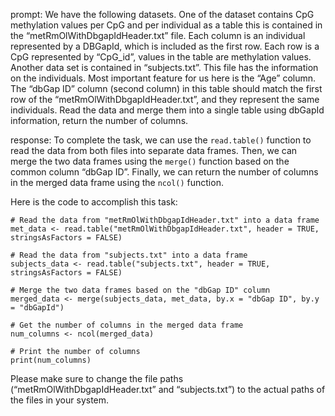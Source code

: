 prompt:
We have the following datasets. One of the dataset contains CpG methylation values per CpG and per individual as a table this is contained in the “metRmOlWithDbgapIdHeader.txt” file. Each column is an individual represented by a DBGapId, which is included as the first row. Each row is a CpG represented by "CpG_id", values in the table are methylation values. Another data set is contained in “subjects.txt”. This file has the information on the individuals. Most important feature for us here is the "Age" column. The "dbGap ID" column (second column) in this table should match the first row of the "metRmOlWithDbgapIdHeader.txt", and they represent the same individuals. 
Read the data and merge them into a single table using dbGapId information, return the number of columns.

response:
To complete the task, we can use the `read.table()` function to read the data from both files into separate data frames. Then, we can merge the two data frames using the `merge()` function based on the common column "dbGap ID". Finally, we can return the number of columns in the merged data frame using the `ncol()` function.

Here is the code to accomplish this task:

```
# Read the data from "metRmOlWithDbgapIdHeader.txt" into a data frame
met_data <- read.table("metRmOlWithDbgapIdHeader.txt", header = TRUE, stringsAsFactors = FALSE)

# Read the data from "subjects.txt" into a data frame
subjects_data <- read.table("subjects.txt", header = TRUE, stringsAsFactors = FALSE)

# Merge the two data frames based on the "dbGap ID" column
merged_data <- merge(subjects_data, met_data, by.x = "dbGap ID", by.y = "dbGapId")

# Get the number of columns in the merged data frame
num_columns <- ncol(merged_data)

# Print the number of columns
print(num_columns)
```

Please make sure to change the file paths ("metRmOlWithDbgapIdHeader.txt" and "subjects.txt") to the actual paths of the files in your system.
